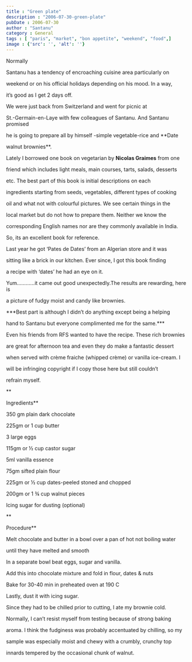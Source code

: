 ```yaml
---
title : "Green plate"
description : "2006-07-30-green-plate"
pubDate : 2006-07-30
author : "Santanu"
category : General
tags : [ "paris", "market", "bon appetite", "weekend", "food",]
image : {'src': '', 'alt': ''}
---
```



Normally

Santanu has a tendency of encroaching cuisine area particularly on

weekend or on his official holidays depending on his mood. In a way,

it’s good as I get 2 days off.



  

We were just back from Switzerland and went for picnic at

St.-Germain-en-Laye with few colleagues of Santanu. And Santanu promised

he is going to prepare all by himself -simple vegetable-rice and **Date

walnut brownies**.



  

Lately I borrowed one book on vegetarian by **Nicolas Graimes** from one

friend which includes light meals, main courses, tarts, salads, desserts

etc. The best part of this book is initial descriptions on each

ingredients starting from seeds, vegetables, different types of cooking

oil and what not with colourful pictures. We see certain things in the

local market but do not how to prepare them. Neither we know the

corresponding English names nor are they commonly available in India.

So, its an excellent book for reference.  

  



Last year he got ‘Pates de Dates’ from an Algerian store and it was

sitting like a brick in our kitchen. Ever since, I got this book finding

a recipe with ‘dates’ he had an eye on it.



Yum…………it came out good unexpectedly.The results are rewarding, here is

a picture of fudgy moist and candy like brownies.



  



***Best part is although I didn’t do anything except being a helping

hand to Santanu but everyone complimented me for the same.***



  

Even his friends from RFS wanted to have the recipe. These rich brownies

are great for afternoon tea and even they do make a fantastic dessert

when served with crème fraiche (whipped crème) or vanilla ice-cream. I

will be infringing copyright if I copy those here but still couldn’t

refrain myself.



**  

Ingredients**



  



350 gm plain dark chocolate



225gm or 1 cup butter



3 large eggs



115gm or ½ cup castor sugar



5ml vanilla essence



75gm sifted plain flour



225gm or ½ cup dates-peeled stoned and chopped



200gm or 1 ¾ cup walnut pieces



Icing sugar for dusting (optional)



  



**  

Procedure**



  



Melt chocolate and butter in a bowl over a pan of hot not boiling water

until they have melted and smooth



In a separate bowl beat eggs, sugar and vanilla.



Add this into chocolate mixture and fold in flour, dates & nuts



Bake for 30-40 min in preheated oven at 190 C



Lastly, dust it with icing sugar.



  

  



Since they had to be chilled prior to cutting, I ate my brownie cold.

Normally, I can’t resist myself from testing because of strong baking

aroma. I think the fudginess was probably accentuated by chilling, so my

sample was especially moist and chewy with a crumbly, crunchy top

innards tempered by the occasional chunk of walnut.
